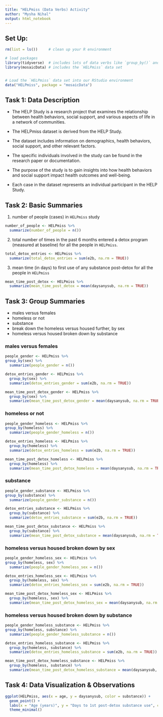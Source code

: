 ---
title: "HELPmiss (Data Verbs) Activity"
author: "Mysha Nihal"
output: html_notebook
---

## Set Up:

```{r message=FALSE}
rm(list = ls())     # clean up your R environment

# load packages
library(tidyverse)  # includes lots of data verbs like `group_by()` and `summarise()`
library(mosaicData) # includes the `HELPmiss` data set 


# Load the `HELPmiss` data set into our RStudio environment
data("HELPmiss", package = "mosaicData")

```

## Task 1: Data Description

-   The HELP Study is a research project that examines the relationship between health behaviors, social support, and various aspects of life in a network of communities.

-   The HELPmiss dataset is derived from the HELP Study.

-   The dataset includes information on demographics, health behaviors, social support, and other relevant factors.

-   The specific individuals involved in the study can be found in the research paper or documentation.

-   The purpose of the study is to gain insights into how health behaviors and social support impact health outcomes and well-being.

-   Each case in the dataset represents an individual participant in the HELP Study.

## Task 2: Basic Summaries

1.  number of people (cases) in `HELPmiss` study

```{r}

number_of_people <- HELPmiss %>% 
  summarize(number_of_people = n())

```

2.  total number of times in the past 6 months entered a detox program (measured at baseline) for all the people in `HELPmiss`.

```{r}

total_detox_entries <- HELPmiss %>%
  summarize(total_detox_entries = sum(e2b, na.rm = TRUE))

```

3.  mean time (in days) to first use of any substance post-detox for all the people in `HELPmiss`

```{r}

mean_time_post_detox <- HELPmiss %>%
  summarize(mean_time_post_detox = mean(daysanysub, na.rm = TRUE))

```

## Task 3: Group Summaries

-   males versus females
-   homeless or not
-   substance
-   break down the homeless versus housed further, by sex
-   homeless versus housed broken down by substance

### males versus females

```{r}

people_gender <- HELPmiss %>%
group_by(sex) %>%
  summarize(people_gender = n())

```

```{r}

detox_entries_gender <- HELPmiss %>%
  group_by(sex) %>%
  summarize(detox_entries_gender = sum(e2b, na.rm = TRUE))

```

```{r}

mean_time_post_detox_gender <- HELPmiss %>%
  group_by(sex) %>%
  summarize(mean_time_post_detox_gender = mean(daysanysub, na.rm = TRUE))

```

### homeless or not

```{r}

people_gender_homeless <- HELPmiss %>%
group_by(homeless) %>%
  summarize(people_gender_homeless = n())

```

```{r}

detox_entries_homeless <- HELPmiss %>%
  group_by(homeless) %>%
  summarize(detox_entries_homeless = sum(e2b, na.rm = TRUE))

```

```{r}

mean_time_post_detox_homeless <- HELPmiss %>%
  group_by(homeless) %>%
  summarize(mean_time_post_detox_homeless = mean(daysanysub, na.rm = TRUE))

```

### substance

```{r}

people_gender_substance <- HELPmiss %>%
group_by(substance) %>%
  summarize(people_gender_substance = n())

```

```{r}

detox_entries_substance <- HELPmiss %>%
  group_by(substance) %>%
  summarize(detox_entries_substance = sum(e2b, na.rm = TRUE))

```

```{r}

mean_time_post_detox_substance <- HELPmiss %>%
  group_by(substance) %>%
  summarize(mean_time_post_detox_substance = mean(daysanysub, na.rm = TRUE))

```

### homeless versus housed broken down by sex

```{r}

people_gender_homeless_sex <- HELPmiss %>%
group_by(homeless, sex) %>%
  summarize(people_gender_homeless_sex = n())

```

```{r}

detox_entries_homeless_sex <- HELPmiss %>%
  group_by(homeless, sex) %>%
  summarize(detox_entries_homeless_sex = sum(e2b, na.rm = TRUE))

```

```{r}

mean_time_post_detox_homeless_sex <- HELPmiss %>%
  group_by(homeless, sex) %>%
  summarize(mean_time_post_detox_homeless_sex = mean(daysanysub, na.rm = TRUE))

```

### homeless versus housed broken down by substance

```{r}

people_gender_homeless_substance <- HELPmiss %>%
group_by(homeless, substance) %>%
  summarize(people_gender_homeless_substance = n())

```

```{r}

detox_entries_homeless_substance <- HELPmiss %>%
  group_by(homeless, substance) %>%
  summarize(detox_entries_homeless_substance = sum(e2b, na.rm = TRUE))

```

```{r}

mean_time_post_detox_homeless_substance <- HELPmiss %>%
  group_by(homeless, substance) %>%
  summarize(mean_time_post_detox_homeless_substance = mean(daysanysub, na.rm = TRUE))

```

## Task 4: Data Visualization & Observations

```{r}

ggplot(HELPmiss, aes(x = age, y = daysanysub, color = substance)) +
  geom_point() +
  labs(x = "Age (years)", y = "Days to 1st post-detox substance use", color = "Substance") +
  theme_minimal()

```
